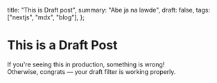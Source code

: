   title: "This is Draft post",
  summary: "Abe ja na lawde",
  draft: false,
  tags: ["nextjs", "mdx", "blog"],
};

# This is a Draft Post

If you're seeing this in production, something is wrong!  
Otherwise, congrats — your draft filter is working properly.
